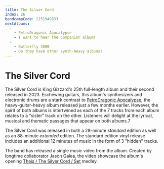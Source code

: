 ```yaml
---
title: The Silver Cord
index: 26
bandcampCode: 2151949833
nextAlbums:
  -
    - PetroDragonic Apocalypse
    - I want to hear the companion album!
  -
    - Butterfly 3000
    - Do they have other synth-heavy albums?
---
```


# The Silver Cord

The Silver Cord is King Gizzard's 25th full-length album and their second released in 2023.  Eschewing guitars, this album's synthesizers and electronic drums are a stark contrast to [PetroDragonic Apocalypse](/albums/petrodragonic-apocalypse), the heavy-guitar-heavy album released just a few months earlier.  However, the spirit of both albums is intertwined as each of the 7 tracks from each album relates to a "sister" track on the other.  Listeners will delight at the lyrical, musical and thematic passages that appear on both albums.7

The Silver Cord was released in both a 28-minute _standard_ edition as well as an 88-minute _extended_ edition.  The standard edition vinyl release includes an additional 12 minutes of music in the form of 3 "hidden" tracks.

The band has released a single music video from the album.  Created by longtime collaborator Jason Galea, the video showcase the album's opening [Theia / The Silver Cord / Set](https://www.youtube.com/watch?v=3jnsD-fEHdY) medley.
